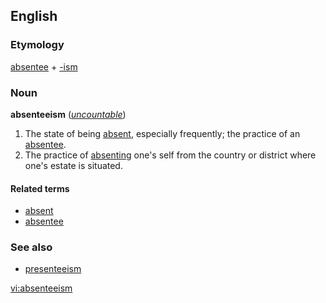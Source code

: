 ==English==
===Etymology===
[[absentee]] + [[-ism]]

===Noun===
'''absenteeism''' (''[[uncountable]]'')

#The state of being [[absent]], especially frequently; the practice of an [[absentee]].
#The practice of [[absenting]] one's self from the country or district where one's estate is situated.

====Related terms====
*[[absent]]
*[[absentee]]

===See also===
*[[presenteeism]]

[[vi:absenteeism]]